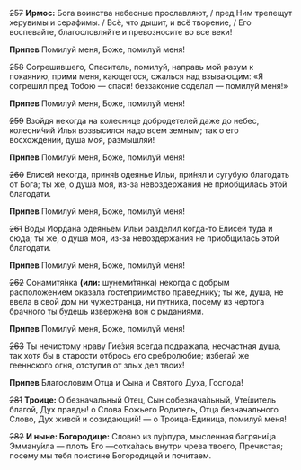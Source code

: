 ~~257~~ **Ирмос:** Бога воинства небесные прославляют, / пред Ним трепещут херувимы и серафимы. / Всё, что дышит, и всё творение, / Его воспевайте, благословляйте и превозносите во все веки!

**Припев** Помилуй меня, Боже, помилуй меня!

~~258~~ Согрешившего, Спаситель, помилуй, направь мой разум к покаянию, прими меня, кающегося, сжалься над взывающим: «Я согрешил пред Тобою — спаси! беззаконие соделал — помилуй меня!»

**Припев** Помилуй меня, Боже, помилуй меня!

~~259~~ Взойдя некогда на колеснице добродетелей даже до небес, колесни́чий Илья возвысился надо всем земным; так о его восхождении, душа моя, размышляй!

**Припев** Помилуй меня, Боже, помилуй меня!

~~260~~ Елисей некогда, приня́в одеянье Ильи, при́нял и сугубую благодать от Бога; ты же, о душа моя, из-за невоздержания не приобщилась этой благодати.

**Припев** Помилуй меня, Боже, помилуй меня!

~~261~~ Воды Иордана одеяньем Ильи разделил когда-то Елисей туда и сюда; ты же, о душа моя, из-за невоздержания не приобщилась этой благодати.

**Припев** Помилуй меня, Боже, помилуй меня!

~~262~~ Сонамитя́нка **(или:** шунеми́тянка<R>)</R> некогда с добрым расположением оказала гостеприимство праведнику; ты же, душа, не ввела в свой дом ни чужестранца, ни путника, посему из чертога брачного ты будешь извержена вон с рыданиями.

**Припев** Помилуй меня, Боже, помилуй меня!

~~263~~ Ты нечистому нраву Гие́зия всегда подражала, несчастная душа, так хотя бы в старости отбрось его сребролюбие; избегай же гееннского огня, отступив от злых дел твоих!

**Припев** Благословим Отца и Сына и Святого Духа, Господа!

~~281~~ **Троице:** О безначальный Отец, Сын собезнача́льный, Уте́шитель благой, Дух правды! о Слова Божьего Родитель, Отца безначального Слово, Дух живой и созидающий! — о Троица-Единица, помилуй меня!

~~282~~ **И ныне: Богородице:** Словно из пу́рпура, мысленная багряни́ца Эмману́ила — плоть Его —сотка́лась внутри чрева твоего, Пречистая; посему мы тебя поистине Богородицей и почитаем.
